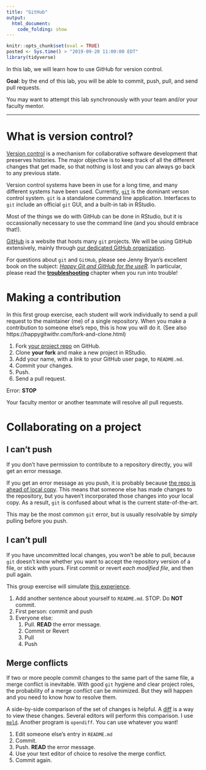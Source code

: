 ```yaml
---
title: "GitHub"
output:
  html_document:
    code_folding: show
---
```


```r
knitr::opts_chunk$set(eval = TRUE)
posted <- Sys.time() > "2019-09-20 11:00:00 EDT"
library(tidyverse)
```

In this lab, we will learn how to use GitHub for version control. 

**Goal**: by the end of this lab, you will be able to commit, push, pull, and send pull requests.

You may want to attempt this lab synchronously with your team and/or your faculty mentor. 

---

# What is version control?

[Version control](https://en.wikipedia.org/wiki/Version_control) is a mechanism for collaborative software development that preserves histories. The major objective is to keep track of all the different changes that get made, so that nothing is lost and you can always go back to any previous state.

Version control systems have been in use for a long time, and many different systems have been used. Currently, [`git`](https://en.wikipedia.org/wiki/Git) is the dominant verson control system. `git` is a standalone command line application. Interfaces to `git` include an official `git` GUI, and a built-in tab in RStudio. 

Most of the things we do with GitHub can be done in RStudio, but it is occassionally necessary to use the command line (and you should embrace that!). 

[GitHub](https://en.wikipedia.org/wiki/GitHub) is a website that hosts many `git` projects. We will be using GitHub extensively, mainly through [our dedicated GitHub organization](https://github.com/dsc-wav/). 

For questions about `git` and `GitHub`, please see Jenny Bryan's excellent book on the subject: *[Happy Git and GitHub for the useR](https://happygitwithr.com/)*. In particular, please read the **[troubleshooting](https://happygitwithr.com/troubleshooting.html)** chapter when you run into trouble!

# Making a contribution

In this first group exercise, each student will work individually to send a pull request to the maintainer (me) of a single repository. When you make a contribution to someone else's repo, this is how you will do it. (See also https://happygitwithr.com/fork-and-clone.html)

1. Fork [your project repo](https://github.com/dsc-wav/) on GitHub. 
2. Clone **your fork** and make a new project in RStudio. 
3. Add your name, with a link to your GitHub user page, to `README.md`. 
4. Commit your changes. 
5. Push.
6. Send a pull request.

<div class="alert alert-danger" role="alert">
  <span class="glyphicon glyphicon-alert" aria-hidden="true"></span>
  <span class="sr-only">Error:</span>
  **STOP**
</div>

Your faculty mentor or another teammate will resolve all pull requests.

# Collaborating on a project

## I can't push

If you don't have permission to contribute to a repository directly, you will get an error message. 

If you get an error message as you push, it is probably because [the repo is ahead of local copy](https://happygitwithr.com/push-rejected.html). This means that someone else has made changes to the repository, but you haven't incorporated those changes into your local copy. As a result, `git` is confused about what is the current state-of-the-art. 

This may be the most common `git` error, but is usually resolvable by simply pulling before you push. 



## I can't pull

If you have uncommitted local changes, you won't be able to pull, because `git` doesn't know whether you want to accept the repository version of a file, or stick with yours. First commit or revert *each modified file*, and then pull again. 

This group exercise will simulate [this experience](https://happygitwithr.com/pull-tricky.html). 

1. Add another sentence about yourself to `README.md`. STOP. Do **NOT** commit. 
2. First person: commit and push
3. Everyone else:
    #. Pull. **READ** the error message.
    #. Commit or Revert
    #. Pull
    #. Push

## Merge conflicts

If two or more people commit changes to the same part of the same file, a merge conflict is inevitable. With good `git` hygiene and clear project roles, the probability of a merge conflict can be minimized. But they will happen and you need to know how to resolve them. 

A side-by-side comparison of the set of changes is helpful. A [diff](https://en.wikipedia.org/wiki/File_comparison) is a way to view these changes. Several editors will perform this comparison. I use [`meld`](https://en.wikipedia.org/wiki/Meld_(software)). Another program is `opendiff`. You can use whatever you want!

1. Edit someone else's entry in `README.md` 
2. Commit.
3. Push. **READ** the error message. 
4. Use your text editor of choice to resolve the merge conflict. 
5. Commit again. 


